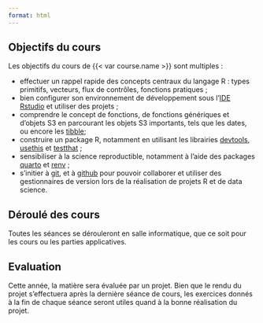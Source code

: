 ```yaml
---
format: html
---
```


## Objectifs du cours

Les objectifs du cours de {{< var course.name >}} sont multiples :

- effectuer un rappel rapide des concepts centraux du langage R : types primitifs, vecteurs, flux de contrôles, fonctions pratiques ;
- bien configurer son environnement de développement sous l'[IDE Rstudio](https://posit.co/download/rstudio-desktop/) et utiliser des projets ;
- comprendre le concept de fonctions, de fonctions génériques et d'objets S3 en parcourant les objets S3 importants, tels que les dates, ou encore les [tibble](https://tibble.tidyverse.org/);
- construire un package R, notamment en utilisant les librairies [devtools](https://devtools.r-lib.org/), [usethis](https://usethis.r-lib.org/) et [testthat](https://testthat.r-lib.org/) ;
- sensibiliser à la science reproductible, notamment à l'aide des packages [quarto](https://quarto.org/) et [renv](https://rstudio.github.io/renv/index.html) ;
- s'initier à [git](https://git-scm.com/), et à [github](https://github.com/) pour pouvoir collaborer et utiliser des gestionnaires de version lors de la réalisation de projets R et de data science.

## Déroulé des cours

Toutes les séances se dérouleront en salle informatique, que ce soit pour les cours ou les parties applicatives. 

## Evaluation

Cette année, la matière sera évaluée par un projet. Bien que le rendu du projet s'effectuera après la dernière séance de cours, les exercices donnés à la fin de chaque séance seront utiles quand à la bonne réalisation du projet. 

